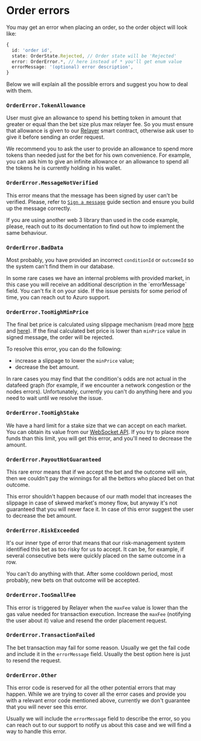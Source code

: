 
# Order errors

You may get an error when placing an order, so the order object will look like:

```ts
{
  id: 'order id',
  state: OrderState.Rejected, // Order state will be 'Rejected'
  error: OrderError.*, // here instead of * you'll get enum value
  errorMessage: '(optional) error description',
}
```

Below we will explain all the possible errors and suggest you how to deal with them.

### `OrderError.TokenAllowance`

User must give an allowance to spend his betting token in amount that greater or equal than the bet size plus max relayer fee.
So you must ensure that allowance is given to our [Relayer](/contracts/live-relayer) smart contract,
otherwise ask user to give it before sending an order request.

We recommend you to ask the user to provide an allowance to spend more tokens than needed just for the bet for his own convenience.
For example, you can ask him to give an infinite allowance or an allowance to spend all the tokens he is currently holding in his wallet.

### `OrderError.MessageNotVerified`

This error means that the message has been signed by user can't be verified.
Please, refer to [`Sign a message`](/guides/advanced/live/place-a-bet#step-2-sign-a-message-and-send-the-order) guide section
and ensure you build up the message correctly.

If you are using another web 3 library than used in the code example, please, reach out to its documentation
to find out how to implement the same behaviour.

### `OrderError.BadData`

Most probably, you have provided an incorrect `conditionId` or `outcomeId` so the system can't find them in our database.

<Callout type="warning">
  In some rare cases we have an internal problems with provided market,
  in this case you will receive an additional description in the `errorMessage` field.
  You can't fix it on your side. If the issue persists for some period of time, you can reach out to Azuro support.
</Callout>

### `OrderError.TooHighMinPrice`

The final bet price is calculated using slippage mechanism
(read more [here](/guides/advanced/prematch/place-a-bet#rawminodds) and [here](/concepts/protocol/odds)).
If the final calculated bet price is lower than `minPrice` value in signed message, the order will be rejected.

To resolve this error, you can do the following:
- increase a slippage to lower the `minPrice` value;
- decrease the bet amount.

<Callout type="warning">
  In rare cases you may find that the condition's odds are not actual in the datafeed graph
  (for example, if we encounter a network congestion or the nodes errors).
  Unfortunately, currently you can't do anything here and you need to wait until we resolve the issue.
</Callout>

### `OrderError.TooHighStake`

We have a hard limit for a stake size that we can accept on each market.
You can obtain its value from our [WebSocket API](/guides/advanced/live/data-retrieval#get-realtime-markets-updates).
If you try to place more funds than this limit, you will get this error, and you'll need to decrease the amount.

### `OrderError.PayoutNotGuaranteed`

This rare error means that if we accept the bet and the outcome will win,
then we couldn't pay the winnings for all the bettors who placed bet on that outcome.

This error shouldn't happen because of our math model that increases the slippage in case of skewed market's money flow,
but anyway it's not guaranteed that you will never face it.
In case of this error suggest the user to decrease the bet amount.

### `OrderError.RiskExceeded`

It's our inner type of error that means that our risk-management system identified this bet as too risky for us to accept.
It can be, for example, if several consecutive bets were quickly placed on the same outcome in a row.

You can't do anything with that. After some cooldown period, most probably, new bets on that outcome will be accepted.

### `OrderError.TooSmallFee`

This error is triggered by Relayer when the `maxFee` value is lower than the gas value needed for transaction execution.
Increase the `maxFee` (notifying the user about it) value and resend the order placement request.

### `OrderError.TransactionFailed`

The bet transaction may fail for some reason. Usually we get the fail code and include it in the `errorMessage` field.
Usually the best option here is just to resend the request.

### `OrderError.Other`

This error code is reserved for all the other potential errors that may happen.
While we are trying to cover all the error cases and provide you with a relevant error code mentioned above,
currently we don't guarantee that you will never see this error.

Usually we will include the `errorMessage` field to describe the error, so you can reach out to our support
to notify us about this case and we will find a way to handle this error.
